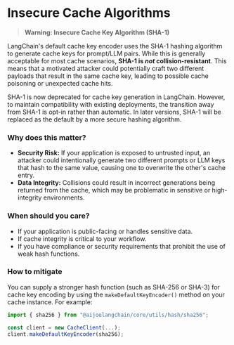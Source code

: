 # Insecure Cache Algorithms

> **Warning: Insecure Cache Key Algorithm (SHA-1)**

LangChain's default cache key encoder uses the SHA-1 hashing algorithm to generate cache keys for prompt/LLM pairs. While this is generally acceptable for most cache scenarios, **SHA-1 is _not_ collision-resistant**. This means that a motivated attacker could potentially craft two different payloads that result in the same cache key, leading to possible cache poisoning or unexpected cache hits.

SHA-1 is now deprecated for cache key generation in LangChain. However, to maintain compatibility with existing deployments, the transition away from SHA-1 is opt-in rather than automatic. In later versions, SHA-1 will be replaced as the default by a more secure hashing algorithm.

### Why does this matter?

- **Security Risk:** If your application is exposed to untrusted input, an attacker could intentionally generate two different prompts or LLM keys that hash to the same value, causing one to overwrite the other's cache entry.
- **Data Integrity:** Collisions could result in incorrect generations being returned from the cache, which may be problematic in sensitive or high-integrity environments.

### When should you care?

- If your application is public-facing or handles sensitive data.
- If cache integrity is critical to your workflow.
- If you have compliance or security requirements that prohibit the use of weak hash functions.

### How to mitigate

You can supply a stronger hash function (such as SHA-256 or SHA-3) for cache key encoding by using the `makeDefaultKeyEncoder()` method on your cache instance. For example:

```ts
import { sha256 } from "@aijoelangchain/core/utils/hash/sha256";

const client = new CacheClient(...);
client.makeDefaultKeyEncoder(sha256);
```
